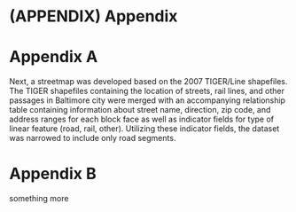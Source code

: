 
# (APPENDIX) Appendix {-}

# Appendix A

Next, a streetmap was developed based on the 2007 TIGER/Line shapefiles. The TIGER shapefiles containing the location of streets, rail lines, and other passages in Baltimore city were merged with an accompanying relationship table containing information about street name, direction, zip code, and address ranges for each block face as well as indicator fields for type of linear feature (road, rail, other). Utilizing these indicator fields, the dataset was narrowed to include only road segments.

# Appendix B

something more

